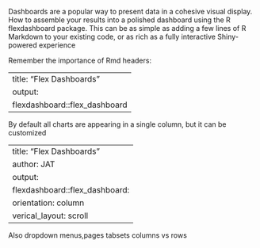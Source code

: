 Dashboards are a popular way to present data in a cohesive visual display.
How to assemble your results into a polished dashboard using the R flexdashboard package.
This can be as simple as adding a few lines of R Markdown to your existing code, or as rich as a fully interactive Shiny-powered experience


Remember the importance of Rmd headers:

---
title: "Flex Dashboards"
output: 
  flexdashboard::flex_dashboard
---

By default all charts are appearing in a single column, but it can be customized

---
title: "Flex Dashboards"
author: JAT
output: 
  flexdashboard::flex_dashboard:
    orientation: column
    verical_layout: scroll
---


Also dropdown menus,pages tabsets columns vs rows
